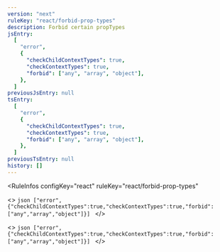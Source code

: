 ```yaml
---
version: "next"
ruleKey: "react/forbid-prop-types"
description: Forbid certain propTypes
jsEntry:
  [
    "error",
    {
      "checkChildContextTypes": true,
      "checkContextTypes": true,
      "forbid": ["any", "array", "object"],
    },
  ]
previousJsEntry: null
tsEntry:
  [
    "error",
    {
      "checkChildContextTypes": true,
      "checkContextTypes": true,
      "forbid": ["any", "array", "object"],
    },
  ]
previousTsEntry: null
history: []
---
```


<RuleInfos 
  configKey="react" 
  ruleKey="react/forbid-prop-types" 
>
  <>
    ```json
    ["error",{"checkChildContextTypes":true,"checkContextTypes":true,"forbid":["any","array","object"]}]
    ```
  </>

  <>
    ```json
    ["error",{"checkChildContextTypes":true,"checkContextTypes":true,"forbid":["any","array","object"]}]
    ```
  </>
</RuleInfos>
